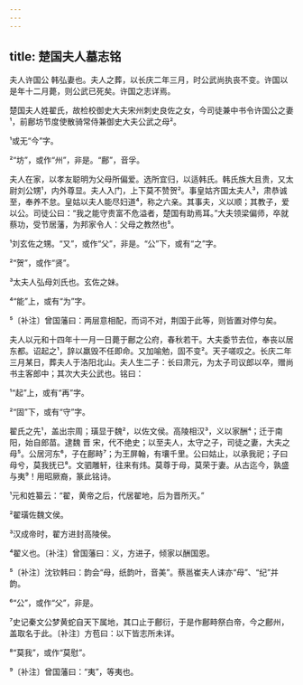 ```yaml
---
---
---
```

title: 楚国夫人墓志铭
---







夫人许国公 韩弘妻也。夫人之葬，以长庆二年三月，时公武尚执丧不变。许国以是年十二月薨，则公武已死矣。许国之志详焉。

楚国夫人姓翟氏，故检校御史大夫宋州刺史良佐之女，今司徒兼中书令许国公之妻¹，前鄜坊节度使散骑常侍兼御史大夫公武之母²。

¹或无“今”字。

²“坊”，或作“州”，非是。“鄜”，音孚。

夫人在家，以孝友聪明为父母所偏爱。选所宜归，以适韩氏。韩氏族大且贵，又太尉刘公甥¹，内外尊显。夫人入门，上下莫不赞贺²。事皇姑齐国太夫人³，肃恭诚至，奉养不怠。皇姑以夫人能尽妇道⁴，称之六亲。其事夫，义以顺；其教子，爱以公。司徒公曰：“我之能守贵富不危溢者，楚国有助焉耳。”大夫领梁偏师，卒就蔡功，受节居藩，为邦家令人：父母之教然也⁵。

¹刘玄佐之甥。“又”，或作“父”，非是。“公”下，或有“之”字。

²“贺”，或作“贤”。

³太夫人弘母刘氏也。玄佐之妹。

⁴“能”上，或有“为”字。

⁵〔补注〕曾国藩曰：两层意相配，而词不对，荆国于此等，则皆置对停匀矣。

夫人以元和十四年十一月一日薨于鄜之公府，春秋若干。大夫委节去位，奉丧以居东都。诏起之¹，辞以羸毁不任即命。又加喻勉，固不变²。天子嗟叹之。长庆二年三月某日，葬夫人于洛阳北山。夫人生二子：长曰肃元，为太子司议郎以卒，赠尚书主客郎中；其次大夫公武也。铭曰：

¹“起”上，或有“再”字。

²“固”下，或有“守”字。

翟氏之先¹，盖出宗周；璜显于魏²，以佐文侯。高陵相汉³，义以家酬⁴；迁于南阳，始自郎苗。逮魏 晋 宋，代不绝史；以至夫人，太守之子，司徒之妻，大夫之母⁵。公居河东⁶，子在鄜畤⁷；为王屏翰，有壤千里。公曰姑止，以承我祀；子曰母兮，莫我抚已⁸。文驷雕轩，往来有炜。莫尊于母，莫荣于妻。从古迄今，孰盛与夷⁹！用昭厥裔，篆此铭诗。

¹元和姓纂云：“翟，黄帝之后，代居翟地，后为晋所灭。”

²翟璜佐魏文侯。

³汉成帝时，翟方进封高陵侯。

⁴翟义也。〔补注〕曾国藩曰：义，方进子，倾家以酬国恩。

⁵〔补注〕沈钦韩曰：韵会“母，纸韵叶，音美”。蔡邕崔夫人诔亦“母”、“纪”并韵。

⁶“公”，或作“父”，非是。

⁷史记秦文公梦黄蛇自天下属地，其口止于鄜衍，于是作鄜畤祭白帝，今之鄜州，盖取名于此。〔补注〕方苞曰：以下皆志所未详。

⁸“莫我”，或作“莫慰”。

⁹〔补注〕曾国藩曰：“夷”，等夷也。